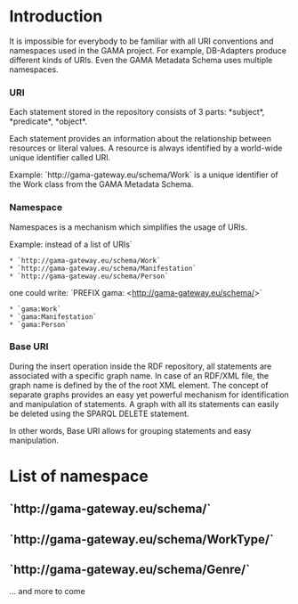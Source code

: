 = Introduction =

It is impossible for everybody to be familiar with all URI conventions and namespaces used in the GAMA project. For example, DB-Adapters produce different kinds of URIs. Even the GAMA Metadata Schema uses multiple namespaces.

=== URI ===
Each statement stored in the repository consists of 3 parts: *subject*, *predicate*, *object*.

Each statement provides an information about the relationship between resources or literal values. A resource is always identified by a world-wide unique identifier called URI.

Example: `http://gama-gateway.eu/schema/Work` is a unique identifier of the Work class from the GAMA Metadata Schema.

=== Namespace ===
Namespaces is a mechanism which simplifies the usage of URIs.

Example: instead of a list of URIs`
 * `http://gama-gateway.eu/schema/Work`
 * `http://gama-gateway.eu/schema/Manifestation`
 * `http://gama-gateway.eu/schema/Person`

one could write: `PREFIX gama: <http://gama-gateway.eu/schema/>`
 * `gama:Work`
 * `gama:Manifestation`
 * `gama:Person`


=== Base URI ===
During the insert operation inside the RDF repository, all statements are associated with a specific graph name. In case of an RDF/XML file, the graph name is defined by the {{{xml:base attribute}}} of the {{{rdf:RDF}}} root XML element. The concept of separate graphs provides an easy yet powerful mechanism for identification and manipulation of statements. A graph with all its statements can easily be deleted using the SPARQL DELETE statement.

In other words, Base URI allows for grouping statements and easy manipulation.


= List of namespace =

== `http://gama-gateway.eu/schema/` ==
== `http://gama-gateway.eu/schema/WorkType/` ==
== `http://gama-gateway.eu/schema/Genre/` ==

... and more to come